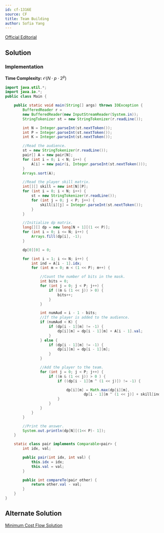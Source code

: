 ```yaml
---
id: cf-1316E
source: CF
title: Team Building
author: Sofia Yang
---
```


[Official Editorial](https://codeforces.com/blog/entry/74493)

## Solution

### Implementation

**Time Complexity:** $\mathcal{O}(N\cdot p\cdot 2^p)$

<LanguageSection>

<JavaSection>

```java
import java.util.*;
import java.io.*;
public class Main {

	public static void main(String[] args) throws IOException {
		BufferedReader r =
		new BufferedReader(new InputStreamReader(System.in));
		StringTokenizer st = new StringTokenizer(r.readLine());

		int N = Integer.parseInt(st.nextToken());
		int P = Integer.parseInt(st.nextToken());
		int K = Integer.parseInt(st.nextToken());

		//Read the audience.
		st = new StringTokenizer(r.readLine());
		pair[] A = new pair[N];
		for (int i = 0; i < N; i++) {
			A[i] = new pair(i, Integer.parseInt(st.nextToken()));
		}
		Arrays.sort(A);

		//Read the player skill matrix.
		int[][] skill = new int[N][P];
		for (int i = 0; i < N; i++) {
			st = new StringTokenizer(r.readLine());
			for (int j = 0; j < P; j++) {
				skill[i][j] = Integer.parseInt(st.nextToken());
			}
		}

		//Initialize dp matrix.
		long[][] dp = new long[N + 1][(1 << P)];
		for (int i = 0; i <= N; i++) {
			Arrays.fill(dp[i], -1);
		}

		dp[0][0] = 0;

		for (int i = 1; i <= N; i++) {
			int ind = A[i - 1].idx;
			for (int m = 0; m < (1 << P); m++) {

				//Count the number of bits in the mask.
				int bits = 0;
				for (int j = 0; j < P; j++) {
					if ((m & (1 << j)) > 0) {
						bits++;
					}
				}

				int numAud = i - 1 - bits;
				//If the player is added to the audience.
				if (numAud < K) {
					if (dp[i - 1][m] != -1) {
						dp[i][m] = dp[i - 1][m] + A[i - 1].val;
					}
				} else {
					if (dp[i - 1][m] != -1) {
						dp[i][m] = dp[i - 1][m];
					}
				}

				//Add the player to the team.
				for (int j = 0; j < P; j++) {
					if ((m & (1 << j)) > 0 ) {
						if ((dp[i - 1][m ^ (1 << j)]) != -1) {

							dp[i][m] = Math.max(dp[i][m],
									dp[i - 1][m ^ (1 << j)] + skill[ind][j]);
						}
					}
				}
			}
		}

		//Print the answer.
		System.out.println(dp[N][(1<< P)- 1]);
	}

	static class pair implements Comparable<pair> {
		int idx, val;

		public pair(int idx, int val) {
			this.idx = idx;
			this.val = val;
		}

		public int compareTo(pair other) {
			return other.val - val;
		}
	}
}
```

</JavaSection>

</LanguageSection>

## Alternate Solution

[Minimum Cost Flow Solution](https://codeforces.com/blog/entry/74493?#comment-586020)
